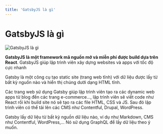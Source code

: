 ```yaml
---
title: 'GatsbyJS là gì'
---
```


# GatsbyJS là gì

![GatsbyJS là gì](/gatsbyjs.png)

**GatsbyJS là một framework mã nguồn mở và miễn phí được build dựa trên React**. GatsbyJS giúp lập trình viên xây dựng websites và apps với tốc độ cực nhanh

Gatsby là một công cụ tạo static site (trang web tĩnh) với dữ liệu được lấy từ bất kỳ nguồn nào và hiển thị chúng dưới dạng HTML tĩnh.

Các trang web sử dụng Gatsby giúp lập trình viên tạo ra các dynamic web apps từ blog đến các trang e-commerce..., lập trình viên sẽ viết code như React rồi khi build site nó sẽ tạo ra các file HTML, CSS và JS. Sau đó lập trình viên có thể tải lên các CMS như Contentful, Drupal, WordPress.

Gatsby lấy dữ liệu từ bất kỳ nguồn dữ liệu nào, ví dụ như Markdown, CMS như Contentful, WordPress,... Nó sử dụng GraphQL để lấy dữ liệu theo ý muốn.
